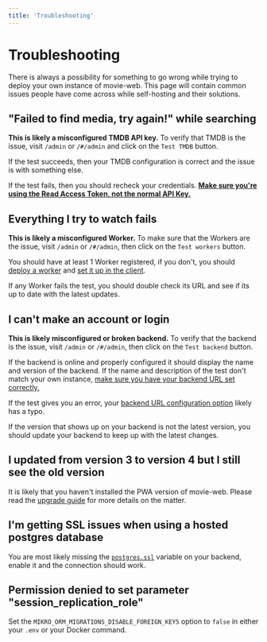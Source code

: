 ```yaml
---
title: 'Troubleshooting'
---
```


# Troubleshooting

There is always a possibility for something to go wrong while trying to deploy your own instance of movie-web. This page will contain common issues people have come across while self-hosting and their solutions.

## "Failed to find media, try again!" while searching

**This is likely a misconfigured TMDB API key.** To verify that TMDB is the issue, visit `/admin` or `/#/admin` and click on the `Test TMDB` button.

If the test succeeds, then your TMDB configuration is correct and the issue is with something else.

If the test fails, then you should recheck your credentials. [**Make sure you're using the Read Access Token, not the normal API Key.**](https://www.themoviedb.org/settings/api#v4_auth_key)

## Everything I try to watch fails

**This is likely a misconfigured Worker.** To make sure that the Workers are the issue, visit `/admin` or `/#/admin`, then click on the `Test workers` button.

You should have at least 1 Worker registered, if you don't, you should [deploy a worker](../proxy/deploy.mdx) and [set it up in the client](../client/configuration.mdx#vite-cors-proxy-url).

If any Worker fails the test, you should double check its URL and see if its up to date with the latest updates.

## I can't make an account or login

**This is likely misconfigured or broken backend.** To verify that the backend is the issue, visit `/admin` or `/#/admin`, then click on the `Test backend` button.

If the backend is online and properly configured it should display the name and version of the backend. If the name and description of the test don't match your own instance, [make sure you have your backend URL set correctly.](../client/configuration.mdx#vite-backend-url)

If the test gives you an error, your [backend URL configuration option](../client/configuration.mdx#vite-backend-url) likely has a typo.

If the version that shows up on your backend is not the latest version, you should update your backend to keep up with the latest changes.

## I updated from version 3 to version 4 but I still see the old version

It is likely that you haven't installed the PWA version of movie-web. Please read the [upgrade guide](../client/upgrade.mdx) for more details on the matter.

## I'm getting SSL issues when using a hosted postgres database

You are most likely missing the [`postgres.ssl`](../backend/configuration.mdx#postgres-ssl) variable on your backend, enable it and the connection should work.

## Permission denied to set parameter "session_replication_role"

Set the `MIKRO_ORM_MIGRATIONS_DISABLE_FOREIGN_KEYS` option to `false` in either your `.env` or your Docker command.
